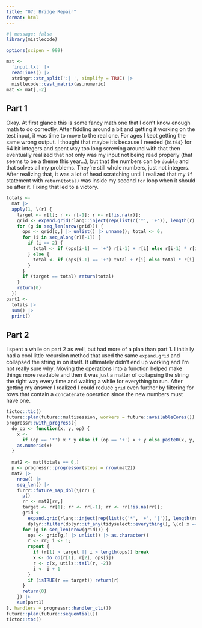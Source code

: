 ```yaml
---
title: "07: Bridge Repair"
format: html
---
```


```r
#| message: false
library(mistlecode)

options(scipen = 999)
```

```r
mat <-
  'input.txt' |>
  readLines() |>
  stringr::str_split(':| ', simplify = TRUE) |>
  mistlecode::cast_matrix(as.numeric)
mat <- mat[,-2]
```

## Part 1

Okay. At first glance this is some fancy math one that I don't know enough math to do correctly. After fiddling around a bit and getting it working on the test input, it was time to move to the real one. For ages I kept getting the same wrong output. I thought that maybe it's because I needed `{bit64}` for 64 bit integers and spent way too long screwing around with that then eventually realized that not only was my input not being read properly (that seems to be a theme this year...), but that the numbers can be `double` and that solves all my problems. They're still whole numbers, just not integers. After realizing that, it was a lot of head scratching until I realized that my `if` statement with `return(total)` was inside my second `for` loop when it should be after it. Fixing that led to a victory.

```r
totals <-
  mat |>
  apply(1, \(r) {
    target <- r[1]; r <- r[-1]; r <- r[!is.na(r)];
    grid <- expand.grid(rlang::inject(rep(list(c('*', '+')), length(r) - 1)))
    for (g in seq_len(nrow(grid))) {
      ops <- grid[g,] |> unlist() |> unname(); total <- 0;
      for (i in seq_along(r)[-1]) {
        if (i == 2) {
          total <- if (ops[i-1] == '+') r[i-1] + r[i] else r[i-1] * r[i]
        } else {
          total <- if (ops[i-1] == '+') total + r[i] else total * r[i]
        }
      }
      if (target == total) return(total)
    }
    return(0)
  }) 
part1 <-
  totals |> 
  sum() |>
  print()
```

## Part 2

I spent a while on part 2 as well, but had more of a plan than part 1. I initially had a cool little recursion method that used the same `expand.grid` and collapsed the string in on itself. It ultimately didn't end up working and I'm not really sure why. Moving the operations into a function helped make things more readable and then it was just a matter of collapsing the string the right way every time and waiting a while for everything to run. After getting my answer I realized I could reduce `grid` even further by filtering for rows that contain a `concatenate` operation since the new numbers must have one.

```r
tictoc::tic()
future::plan(future::multisession, workers = future::availableCores())
progressr::with_progress({
  do_op <- function(x, y, op) {
    x <- 
      if (op == '*') x * y else if (op == '+') x + y else paste0(x, y, collapse = '')
    as.numeric(x)
  }
  
  mat2 <- mat[totals == 0,] 
  p <- progressr::progressor(steps = nrow(mat2))
  mat2 |>
    nrow() |>
    seq_len() |>
    furrr::future_map_dbl(\(rr) {
      p()
      rr <- mat2[rr,]
      target <- rr[1]; rr <- rr[-1]; rr <- rr[!is.na(rr)];
      grid <- 
        expand.grid(rlang::inject(rep(list(c('*', '+', '|')), length(rr) - 1))) |>
        dplyr::filter(dplyr::if_any(tidyselect::everything(), \(x) x == '|'))
      for (g in seq_len(nrow(grid))) {
        ops <- grid[g,] |> unlist() |> as.character()
        r <- rr; i <- 1;
        repeat {
          if (r[1] > target || i > length(ops)) break
          x <- do_op(r[1], r[2], ops[i])
          r <- c(x, utils::tail(r, -2))
          i <- i + 1
        }
        if (isTRUE(r == target)) return(r)
      }
      return(0)
    }) |>
    sum(part1)
}, handlers = progressr::handler_cli())
future::plan(future::sequential())
tictoc::toc()
```
